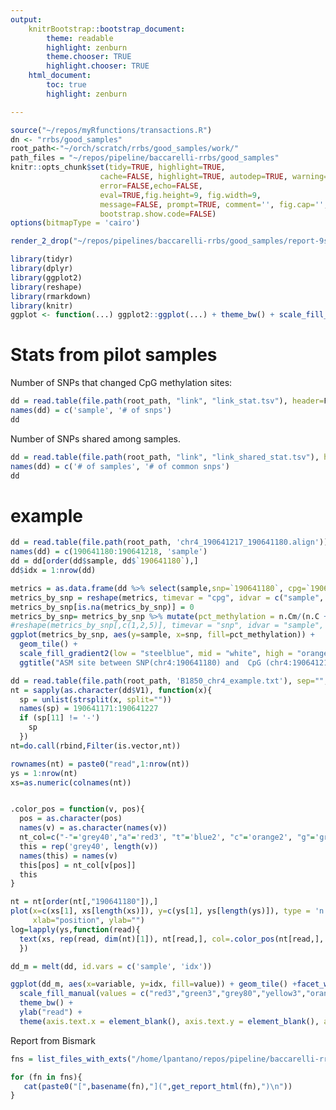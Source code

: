 ```yaml
---
output:
    knitrBootstrap::bootstrap_document:
        theme: readable
        highlight: zenburn
        theme.chooser: TRUE
        highlight.chooser: TRUE
    html_document:
        toc: true
        highlight: zenburn

---
```

```r
source("~/repos/myRfunctions/transactions.R")
dn <- "rrbs/good_samples"
root_path<-"~/orch/scratch/rrbs/good_samples/work/"
path_files = "~/repos/pipeline/baccarelli-rrbs/good_samples"
knitr::opts_chunk$set(tidy=TRUE, highlight=TRUE, 
                    cache=FALSE, highlight=TRUE, autodep=TRUE, warning=FALSE, 
                    error=FALSE,echo=FALSE,
                    eval=TRUE,fig.height=9, fig.width=9,
                    message=FALSE, prompt=TRUE, comment='', fig.cap='', 
                    bootstrap.show.code=FALSE)
options(bitmapType = 'cairo')
```

```r
render_2_drop("~/repos/pipelines/baccarelli-rrbs/good_samples/report-9samples.Rmd",dn)
```

```r
library(tidyr)
library(dplyr)
library(ggplot2)
library(reshape)
library(rmarkdown)
library(knitr)
ggplot <- function(...) ggplot2::ggplot(...) + theme_bw() + scale_fill_brewer(palette = "Set1")
```


# Stats from pilot samples

Number of SNPs that changed CpG methylation sites:

```r
dd = read.table(file.path(root_path, "link", "link_stat.tsv"), header=F, skip=2)
names(dd) = c('sample', '# of snps')
dd

```


Number of SNPs shared among samples.

```r
dd = read.table(file.path(root_path, "link", "link_shared_stat.tsv"), header=F, skip=2)
names(dd) = c('# of samples', '# of common snps')
dd

```

# example

```r
dd = read.table(file.path(root_path, 'chr4_190641217_190641180.align'))
names(dd) = c(190641180:190641218, 'sample')
dd = dd[order(dd$sample, dd$`190641180`),]
dd$idx = 1:nrow(dd)

metrics = as.data.frame(dd %>% select(sample,snp=`190641180`, cpg=`190641218`)  %>% group_by(sample,snp, cpg) %>% tally())
metrics_by_snp = reshape(metrics, timevar = "cpg", idvar = c("sample", "snp"), direction = "wide")
metrics_by_snp[is.na(metrics_by_snp)] = 0  
metrics_by_snp= metrics_by_snp %>% mutate(pct_methylation = n.Cm/(n.C + n.Cm))
#reshape(metrics_by_snp[,c(1,2,5)], timevar = "snp", idvar = "sample", direction="wide")
ggplot(metrics_by_snp, aes(y=sample, x=snp, fill=pct_methylation)) +
  geom_tile() +
  scale_fill_gradient2(low = "steelblue", mid = "white", high = "orange", midpoint = 0.5 ) +
  ggtitle("ASM site between SNP(chr4:190641180) and  CpG (chr4:190641218)")
```


```r
dd = read.table(file.path(root_path, 'B1850_chr4_example.txt'), sep="", colClasses = "character")
nt = sapply(as.character(dd$V1), function(x){
  sp = unlist(strsplit(x, split=""))
  names(sp) = 190641171:190641227
  if (sp[11] != '-')
    sp
  })
nt=do.call(rbind,Filter(is.vector,nt))

rownames(nt) = paste0("read",1:nrow(nt))
ys = 1:nrow(nt)  
xs=as.numeric(colnames(nt))


.color_pos = function(v, pos){
  pos = as.character(pos)
  names(v) = as.character(names(v))
  nt_col=c("-"='grey40',"a"='red3', "t"='blue2', "c"='orange2', "g"='green2')
  this = rep('grey40', length(v))
  names(this) = names(v)
  this[pos] = nt_col[v[pos]]
  this
}

nt = nt[order(nt[,"190641180"]),]
plot(x=c(xs[1], xs[length(xs)]), y=c(ys[1], ys[length(ys)]), type = 'n', axes=FALSE,
     xlab="position", ylab="")
log=lapply(ys,function(read){
  text(xs, rep(read, dim(nt)[1]), nt[read,], col=.color_pos(nt[read,], c(190641180,190641217)))
  })

```


```r
dd_m = melt(dd, id.vars = c('sample', 'idx'))

ggplot(dd_m, aes(x=variable, y=idx, fill=value)) + geom_tile() +facet_wrap(~sample, scales = 'free_y') +
  scale_fill_manual(values = c("red3","green3","grey80","yellow3","orange3"))  + 
  theme_bw() +
  ylab("read") +
  theme(axis.text.x = element_blank(), axis.text.y = element_blank(), axis.ticks = element_blank())

```

 
Report from Bismark

```r
fns = list_files_with_exts("/home/lpantano/repos/pipeline/baccarelli-rrbs/pilot", "html")

for (fn in fns){
   cat(paste0("[",basename(fn),"](",get_report_html(fn),")\n"))
}

```


